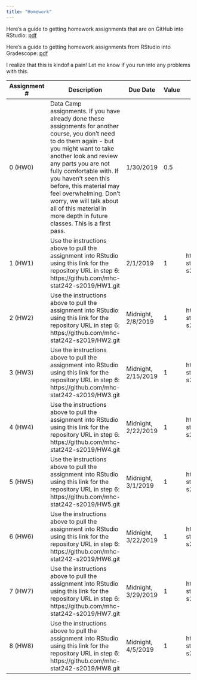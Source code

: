 ```yaml
---
title: "Homework"
---
```


Here's a guide to getting homework assignments that are on GitHub into RStudio: [pdf](resources/Stat242-github-setup.pdf)

Here's a guide to getting homework assignments from RStudio into Gradescope: [pdf](homework/hw_submission/Stat242-hw-submission.pdf)

I realize that this is kindof a pain!  Let me know if you run into any problems with this.

+--------------+-----------------------------------------------+-----------+-------+--------------------------------------------------------+
| Assignment # | Description                                   | Due Date  | Value | Solutions                                              |
+==============+===============================================+===========+=======+========================================================+
|    0 (HW0)   | Data Camp assignments.                        | 1/30/2019 |  0.5  |                                                        |
|              | If you have                                   |           |       |                                                        |
|              | already done these assignments for another    |           |       |                                                        |
|              | course, you don't need to do them again - but |           |       |                                                        |
|              | you might want to take another look and       |           |       |                                                        |
|              | review any parts you are not fully comfortable|           |       |                                                        |
|              | with. If you haven't seen this before, this   |           |       |                                                        |
|              | material may feel overwhelming.  Don't worry, |           |       |                                                        |
|              | we will talk about all of this material in    |           |       |                                                        |
|              | more depth in future classes. This is a first |           |       |                                                        |
|              | pass.                                         |           |       |                                                        |
+--------------+-----------------------------------------------+-----------+-------+--------------------------------------------------------+
|              | Use the instructions above to pull the        |           |       |https://github.com/mhc-stat242-s2019/HW1_solutions.git  |
|              | assignment into RStudio using this link for   |           |       |                                                        |
|              | the repository URL in step 6:                 |           |       |                                                        |
|    1 (HW1)   | https://github.com/mhc-stat242-s2019/HW1.git  | 2/1/2019  |  1    |                                                        |
|              |                                               |           |       |                                                        |
+--------------+-----------------------------------------------+-----------+-------+--------------------------------------------------------+
|              | Use the instructions above to pull the        |           |       |https://github.com/mhc-stat242-s2019/HW2_solutions.git  |
|              | assignment into RStudio using this link for   | Midnight, |       |                                                        |
|              | the repository URL in step 6:                 | 2/8/2019  |       |                                                        |
|    2 (HW2)   | https://github.com/mhc-stat242-s2019/HW2.git  |           |  1    |                                                        |
|              |                                               |           |       |                                                        |
+--------------+-----------------------------------------------+-----------+-------+--------------------------------------------------------+
|              | Use the instructions above to pull the        |           |       |https://github.com/mhc-stat242-s2019/HW3_solutions.git  |
|              | assignment into RStudio using this link for   | Midnight, |       |                                                        |
|              | the repository URL in step 6:                 | 2/15/2019 |       |                                                        |
|    3 (HW3)   | https://github.com/mhc-stat242-s2019/HW3.git  |           |  1    |                                                        |
|              |                                               |           |       |                                                        |
+--------------+-----------------------------------------------+-----------+-------+--------------------------------------------------------+
|              | Use the instructions above to pull the        |           |       |https://github.com/mhc-stat242-s2019/HW4_solutions.git  |
|              | assignment into RStudio using this link for   | Midnight, |       |                                                        |
|              | the repository URL in step 6:                 | 2/22/2019 |       |                                                        |
|    4 (HW4)   | https://github.com/mhc-stat242-s2019/HW4.git  |           |  1    |                                                        |
|              |                                               |           |       |                                                        |
+--------------+-----------------------------------------------+-----------+-------+--------------------------------------------------------+
|              | Use the instructions above to pull the        |           |       |https://github.com/mhc-stat242-s2019/HW5_solutions.git  |
|              | assignment into RStudio using this link for   | Midnight, |       |                                                        |
|              | the repository URL in step 6:                 | 3/1/2019  |       |                                                        |
|    5 (HW5)   | https://github.com/mhc-stat242-s2019/HW5.git  |           |  1    |                                                        |
|              |                                               |           |       |                                                        |
+--------------+-----------------------------------------------+-----------+-------+--------------------------------------------------------+
|              | Use the instructions above to pull the        |           |       |https://github.com/mhc-stat242-s2019/HW6_solutions.git  |
|              | assignment into RStudio using this link for   | Midnight, |       |                                                        |
|              | the repository URL in step 6:                 | 3/22/2019 |       |                                                        |
|    6 (HW6)   | https://github.com/mhc-stat242-s2019/HW6.git  |           |  1    |                                                        |
|              |                                               |           |       |                                                        |
+--------------+-----------------------------------------------+-----------+-------+--------------------------------------------------------+
|              | Use the instructions above to pull the        |           |       |https://github.com/mhc-stat242-s2019/HW7_solutions.git  |
|              | assignment into RStudio using this link for   | Midnight, |       |                                                        |
|              | the repository URL in step 6:                 | 3/29/2019 |       |                                                        |
|    7 (HW7)   | https://github.com/mhc-stat242-s2019/HW7.git  |           |  1    |                                                        |
+--------------+-----------------------------------------------+-----------+-------+--------------------------------------------------------+
|              | Use the instructions above to pull the        |           |       |https://github.com/mhc-stat242-s2019/HW8_solutions.git  |
|              | assignment into RStudio using this link for   | Midnight, |       |                                                        |
|              | the repository URL in step 6:                 | 4/5/2019  |       |                                                        |
|    8 (HW8)   | https://github.com/mhc-stat242-s2019/HW8.git  |           |  1    |                                                        |
+--------------+-----------------------------------------------+-----------+-------+--------------------------------------------------------+
